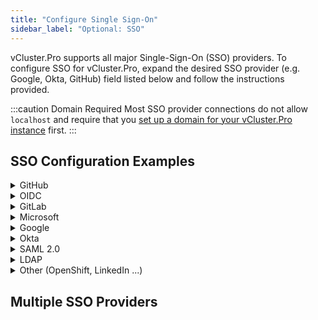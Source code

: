 ```yaml
---
title: "Configure Single Sign-On"
sidebar_label: "Optional: SSO"
---
```



vCluster.Pro supports all major Single-Sign-On (SSO) providers. To configure SSO for vCluster.Pro, expand the
desired SSO provider (e.g. Google, Okta, GitHub) field listed below and follow the instructions
provided.

:::caution Domain Required
Most SSO provider connections do not allow `localhost` and require that you
[set up a domain for your vCluster.Pro instance](./domain.mdx) first.
:::

## SSO Configuration Examples

<details>
  <summary>GitHub</summary>
  <PartialAuthGitHub />
</details>

<details>
  <summary>OIDC</summary>
  <PartialAuthOIDC />
</details>

<details>
  <summary>GitLab</summary>
  <PartialAuthGitLab />
</details>

<details>
  <summary>Microsoft</summary>
  <PartialAuthMicrosoft />
</details>

<details>
  <summary>Google</summary>
  <PartialAuthGoogle />
</details>

<details>
  <summary>Okta</summary>
  <PartialAuthOkta />
</details>

<details>
  <summary>SAML 2.0</summary>
  <PartialAuthSAML />
</details>

<details>
  <summary>LDAP</summary>
  <PartialAuthLDAP />
</details>

<details>
  <summary>Other (OpenShift, LinkedIn ...)</summary>
  <PartialAuthOther />
</details>

## Multiple SSO Providers

<PartialMultipleSSO />
